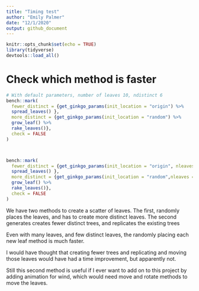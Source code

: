 ```yaml
---
title: "Timing test"
author: "Emily Palmer"
date: "12/1/2020"
output: github_document
---
```


```r
knitr::opts_chunk$set(echo = TRUE)
library(tidyverse)
devtools::load_all()
```


# Check which method is faster 

```r
# With default parameters, number of leaves 10, ndistinct 6
bench::mark(
  fewer_distinct = {get_ginkgo_params(init_location = "origin") %>% 
  spread_leaves() },
  more_distinct = {get_ginkgo_params(init_location = "random") %>%
  grow_leaf() %>% 
  rake_leaves()},
  check = FALSE
)



bench::mark(
  fewer_distinct = {get_ginkgo_params(init_location = "origin", nleaves = 50, ndistinct = 3) %>% 
  spread_leaves() },
  more_distinct = {get_ginkgo_params(init_location = "random",nleaves = 50) %>%
  grow_leaf() %>% 
  rake_leaves()},
  check = FALSE
)
```

We have two methods to create a scatter of leaves. The first, randomly places the leaves, and has to create more distinct leaves. The second generates creates fewer distinct trees, and replicates the existing trees

Even with many leaves, and few distinct leaves, the randomly placing each new leaf method is much faster.

I would have thought that creating fewer trees and replicating and moving those leaves would have had a time improvement, but apparently not. 

Still this second method is useful if I ever want to add on to this project by adding animation for wind, which would need move and rotate methods to move the leaves. 
